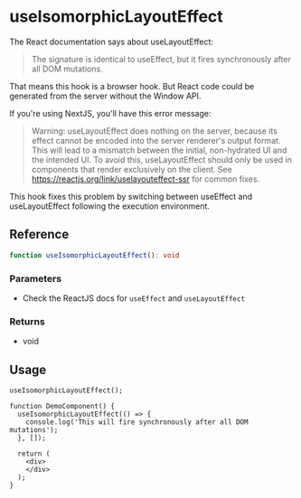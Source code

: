 
<Meta
  title="useIsomorphicLayoutEffect/docs"
/>

# useIsomorphicLayoutEffect

The React documentation says about useLayoutEffect:

> The signature is identical to useEffect, but it fires synchronously after all DOM mutations.

That means this hook is a browser hook. But React code could be generated from the server without the Window API.

If you're using NextJS, you'll have this error message:

> Warning: useLayoutEffect does nothing on the server, because its effect cannot be encoded into the server renderer's output format. This will lead to a mismatch between the initial, non-hydrated UI and the intended UI. To avoid this, useLayoutEffect should only be used in components that render exclusively on the client. See https://reactjs.org/link/uselayouteffect-ssr for common fixes.

This hook fixes this problem by switching between useEffect and useLayoutEffect following the execution environment.

## Reference

```ts
function useIsomorphicLayoutEffect(): void
```

### Parameters

* Check the ReactJS docs for `useEffect` and `useLayoutEffect`

### Returns

* void

## Usage

```tsx
useIsomorphicLayoutEffect();
````

```tsx
function DemoComponent() {
  useIsomorphicLayoutEffect(() => {
    console.log('This will fire synchronously after all DOM mutations');
  }, []);

  return (
    <div>
    </div>
  );
}
```

